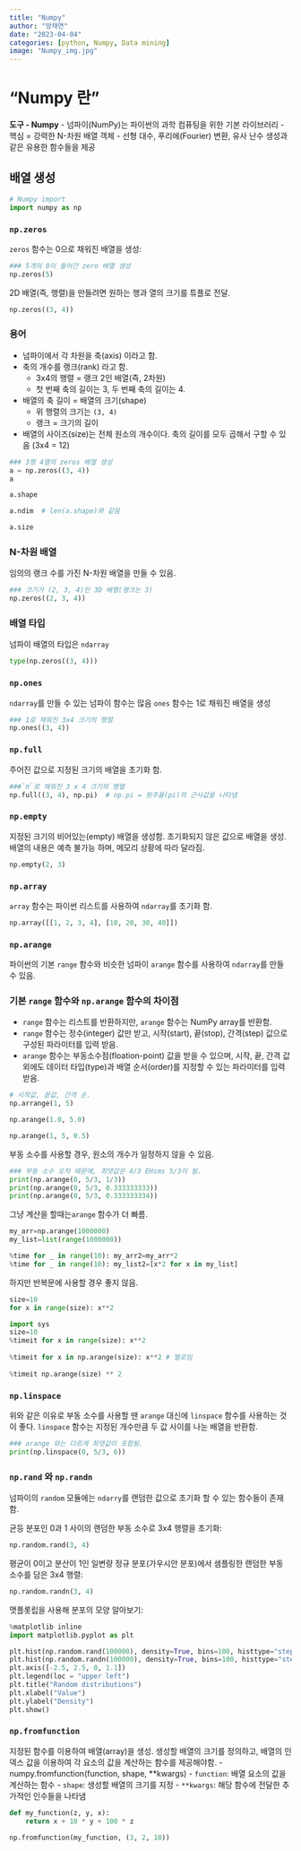 ```yaml
---
title: "Numpy"
author: "방채연"
date: "2023-04-04"
categories: [python, Numpy, Data mining]
image: "Numpy_img.jpg"
---
```


# "Numpy 란"
**도구 - Numpy**
- 넘파이(NumPy)는 파이썬의 과학 컴퓨팅을 위한 기본 라이브러리
- 핵심 = 강력한 N-차원 배열 객체
- 선형 대수, 푸리에(Fourier) 변환, 유사 난수 생성과 같은 유용한 함수들을 제공

## 배열 생성

```python

# Numpy import
import numpy as np

```

### `np.zeros`
`zeros` 함수는 0으로 채워진 배열을 생성:

```python
### 5개의 0이 들어간 zero 배열 생성
np.zeros(5)
```
2D 배열(즉, 행렬)을 만들려면 원하는 행과 열의 크기를 튜플로 전달.

```python
np.zeros((3, 4))
```

### 용어
- 넘파이에서 각 차원을 축(axis) 이라고 함.
- 축의 개수를 랭크(rank) 라고 함.
  - 3x4의 행렬 = 랭크 2인 배열(즉, 2차원)
  - 첫 번째 축의 길이는 3, 두 번째 축의 길이는 4.
- 배열의 축 길이 = 배열의 크기(shape)
  - 위 행렬의 크기는 `(3, 4)`
  - 랭크 = 크기의 길이
- 배열의 사이즈(size)는 전체 원소의 개수이다. 축의 길이를 모두 곱해서 구할 수 있음 (3x4 = 12)

```python
### 3행 4열의 zeros 배열 생성
a = np.zeros((3, 4))
a
```

```python
a.shape
```

```python
a.ndim  # len(a.shape)와 같음
```

```python
a.size
```

### N-차원 배열
임의의 랭크 수를 가진 N-차원 배열을 만들 수 있음.

```python
### 크기가 (2, 3, 4)인 3D 배열(랭크는 3)
np.zeros((2, 3, 4))
```

### 배열 타입
넘파이 배열의 타입은 `ndarray`

```python
type(np.zeros((3, 4)))
```

### `np.ones`
`ndarray`를 만들 수 있는 넘파이 함수는 많음
`ones` 함수는 1로 채워진 배열을 생성

```python
### 1로 채워진 3x4 크기의 행렬
np.ones((3, 4))
```

### `np.full`
주어진 값으로 지정된 크기의 배열을 초기화 함.

```python
###`π`로 채워진 3 x 4 크기의 행렬
np.full((3, 4), np.pi)  # np.pi = 원주율(pi)의 근사값을 나타냄
```

### `np.empty`
지정된 크기의 비어있는(empty) 배열을 생성함.
초기화되지 않은 값으로 배열을 생성.
배열의 내용은 예측 불가능 하며, 메모리 상황에 따라 달라짐.

```python
np.empty(2, 3)
```

### `np.array`
`array` 함수는 파이썬 리스트를 사용하여 `ndarray`를 초기화 함.

```python
np.array([[1, 2, 3, 4], [10, 20, 30, 40]])
```

### `np.arange`
파이썬의 기본 `range` 함수와 비슷한 넘파이 `arange` 함수를 사용하여 `ndarray`를 만들 수 있음.

### 기본 `range` 함수와 `np.arange` 함수의 차이점
- `range` 함수는 리스트를 반환하지만, `arange` 함수는 NumPy array를 반환함.
- `range` 함수는 정수(integer) 값만 받고, 시작(start), 끝(stop), 간격(step) 값으로 구성된 파라미터를 입력 받음.
- `arange` 함수는 부동소수점(floation-point) 값을 받을 수 있으며, 시작, 끝, 간격 값 외에도 데이터 타입(type)과 배열 순서(order)를 지정할 수 있는 파라미터를 입력 받음.

```python
# 시작값, 끝값, 간격 순.
np.arrange(1, 5)
```

```python
np.arange(1.0, 5.0)
```

```python
np.arange(1, 5, 0.5)
```

부동 소수를 사용할 경우, 원소의 개수가 일정하지 않을 수 있음.

```python
### 부동 소수 오차 때문에, 최댓값은 4/3 EHsms 5/3이 됨.
print(np.arange(0, 5/3, 1/3))
print(np.arange(0, 5/3, 0.333333333))
print(np.arange(0, 5/3, 0.333333334))
```

그냥 계산을 할때는`arange` 함수가 더 빠름.
```python
my_arr=np.arange(1000000)
my_list=list(range(1000000))

%time for _ in range(10): my_arr2=my_arr*2
%time for _ in range(10): my_list2=[x*2 for x in my_list]
```

하지만 반복문에 사용할 경우 좋지 않음.

```python
size=10
for x in range(size): x**2

import sys
size=10
%timeit for x in range(size): x**2
    
%timeit for x in np.arange(size): x**2 # 별로임
    
%timeit np.arange(size) ** 2
```

### `np.linspace`
위와 같은 이유로 부동 소수를 사용할 땐 `arange` 대신에 `linspace` 함수를 사용하는 것이 좋다. `linspace` 함수는 지정된 개수만큼 두 값 사이를 나눈 배열을 반환함.

```python
### arange 와는 다르게 최댓값이 포함됨.
print(np.linspace(0, 5/3, 6))
```

### `np.rand` 와 `np.randn`
넘파이의 `random` 모듈에는 `ndarry`를 랜덤한 값으로 초기화 할 수 있는 함수들이 존재함.

균등 분포인 0과 1 사이의 랜덤한 부동 소수로 3x4 행렬을 초기화:
```python
np.random.rand(3, 4)
```

평균이 0이고 분산이 1인 일변량 정규 분포(가우시안 분포)에서 샘플링한 랜덤한 부동 소수를 담은 3x4 행렬:

```python
np.random.randn(3, 4)
```

맷플롯립을 사용해 분포의 모양 알아보기:

```python
%matplotlib inline
import matplotlib.pyplot as plt
```

```python
plt.hist(np.random.rand(100000), density=True, bins=100, histtype="step", color="blue", label="rand")
plt.hist(np.random.randn(100000), density=True, bins=100, histtype="step", color="red", label="randn")
plt.axis([-2.5, 2.5, 0, 1.1])
plt.legend(loc = "upper left")
plt.title("Random distributions")
plt.xlabel("Value")
plt.ylabel("Density")
plt.show()
```

### `np.fromfunction`
지정된 함수를 이용하여 배열(array)을 생성.
생성할 배열의 크기를 정의하고, 배열의 인덱스 값을 이용하여 각 요소의 값을 계산하는 함수를 제공해야함.
- numpy.fromfunction(function, shape, **kwargs)
  - `function`: 배열 요소의 값을 계산하는 함수
  - `shape`: 생성할 배열의 크기를 지정
  - `**kwargs`: 해당 함수에 전달한 추가적인 인수들을 나타냄

```python
def my_function(z, y, x):
    return x + 10 * y + 100 * z

np.fromfunction(my_function, (3, 2, 10))
```